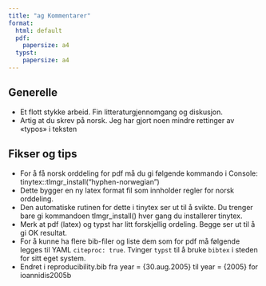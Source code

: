 ```yaml
---
title: "ag Kommentarer"
format: 
  html: default
  pdf:
    papersize: a4
  typst:
    papersize: a4
---
```


## Generelle

- Et flott stykke arbeid. Fin litteraturgjennomgang og diskusjon. 
- Artig at du skrev på norsk. Jeg har gjort noen mindre rettinger av «typos» i teksten

## Fikser og tips

- For å få norsk orddeling for pdf må du gi følgende kommando i Console: tinytex::tlmgr_install("hyphen-norwegian")
- Dette bygger en ny latex format fil som innholder regler for norsk orddeling.
- Den automatiske rutinen for dette i tinytex ser ut til å svikte. Du trenger bare gi kommandoen tlmgr_install() hver gang du installerer tinytex.
- Merk at pdf (latex) og typst har litt forskjellig ordeling. Begge ser ut til å gi OK resultat.
- For å kunne ha flere bib-filer og liste dem som for pdf må følgende legges til YAML `citeproc: true`. Tvinger `typst` til å bruke `bibtex` i steden for sitt eget system.
- Endret i reproducibility.bib fra year = {30.aug.2005} til year = {2005} for ioannidis2005b

